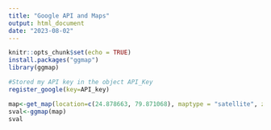 ```yaml
---
title: "Google API and Maps"
output: html_document
date: "2023-08-02"
---
```


```r
knitr::opts_chunk$set(echo = TRUE)
install.packages("ggmap")
library(ggmap)
```

```r
#Stored my API key in the object API_Key
register_google(key=API_key)
```

```r
map<-get_map(location=c(24.878663, 79.871068), maptype = "satellite", zoom=4)
sval<-ggmap(map)
sval
```

